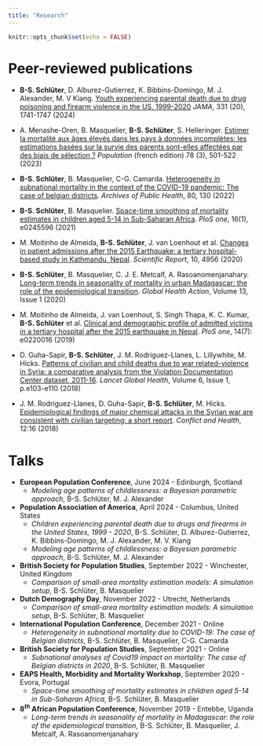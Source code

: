 ```yaml
---
title: "Research"
---
```


```r
knitr::opts_chunk$set(echo = FALSE)
```

# Peer-reviewed publications

* __B-S. Schlüter__, D. Alburez-Gutierrez, K. Bibbins-Domingo, M. J. Alexander, M. V Kiang. [Youth experiencing parental death due to drug poisoning and firearm violence in the US, 1999-2020](https://jamanetwork.com/journals/jama/article-abstract/2818482) _JAMA_, 331 (20), 1741-1747 (2024)

* A. Menashe-Oren, B. Masquelier, __B-S. Schlüter__, S. Helleringer. [Estimer la mortalité aux âges élevés dans les pays à données incomplètes: les estimations basées sur la survie des parents sont-elles affectées par des biais de sélection ?](https://www.ined.fr/fr/publications/editions/population/population-2023-n3-4/) _Population_ (french edition) 78 (3), 501-522 (2023)

* __B-S. Schlüter__, B. Masquelier, C-G. Camarda. [Heterogeneity in subnational mortality in the context of the COVID-19 pandemic: The case of belgian districts](https://archpublichealth.biomedcentral.com/articles/10.1186/s13690-022-00874-7). _Archives of Public Health_, 80, 130 (2022)

* __B-S. Schlüter__, B. Masquelier. [Space-time smoothing of mortality estimates in children aged 5-14 in Sub-Saharan Africa](https://journals.plos.org/plosone/article?id=10.1371/journal.pone.0245596). _PloS one_, 16(1), e0245596 (2021)

* M. Moitinho de Almeida, __B-S. Schlüter__, J. van Loenhout et al. [Changes in patient admissions after the 2015 Earthquake: a tertiary hospital-based study in Kathmandu, Nepal](https://www.nature.com/articles/s41598-020-61901-7).
_Scientific Report_, 10, 4956 (2020)

* __B-S. Schlüter__, B. Masquelier, C. J. E. Metcalf, A. Rasoanomenjanahary. [Long-term trends in seasonality of mortality in urban Madagascar: the role of the epidemiological transition](https://pubmed.ncbi.nlm.nih.gov/32027239/). _Global Health Action_, Volume 13, Issue 1 (2020)

* M. Moitinho de Almeida, J. van Loenhout, S. Singh Thapa, K. C. Kumar, __B-S. Schlüter__ et al. [Clinical and demographic profile of admitted victims in a tertiary hospital after the 2015 earthquake in Nepal](https://journals.plos.org/plosone/article?id=10.1371/journal.pone.0220016). _PloS one_, 14(7): e0220016 (2019)

* D. Guha-Sapir, __B-S. Schlüter__, J. M. Rodriguez-Llanes, L. Lillywhite, M. Hicks. [Patterns of civilian and child deaths due to war related-violence in Syria: a comparative analysis from the Violation Documentation Center dataset, 2011-16](https://www.thelancet.com/journals/langlo/article/PIIS2214-109X(17)30469-2/fulltext). _Lancet Global Health_, Volume 6, Issue 1, p.e103-e110 (2018)

* J. M. Rodriguez-Llanes, D. Guha-Sapir, __B-S. Schlüter__, M. Hicks. [Epidemiological findings of major chemical attacks in the Syrian war are consistent with civilian targeting: a short report](https://conflictandhealth.biomedcentral.com/articles/10.1186/s13031-018-0150-4). _Conflict and Health_, 12:16 (2018)


# Talks

* __European Population Conference__, June 2024 - Edinburgh, Scotland
  * _Modeling age patterns of childlessness: a Bayesian parametric approach_, B-S. Schlüter, M. J. Alexander

* __Population Association of America__, April 2024 - Columbus, United States
  *  _Children experiencing parental death due to drugs and firearms in the United States, 1999 - 2020_, B-S. Schlüter, D. Alburez-Gutierrez, K. Bibbins-Domingo, M. J. Alexander, M. V. Kiang
  * _Modeling age patterns of childlessness: a Bayesian parametric approach_, B-S. Schlüter, M. J. Alexander
  
* __British Society for Population Studies__, September 2022 - Winchester, United Kingdom
  * _Comparison of small-area mortality estimation models: A simulation setup_, B-S. Schlüter, B. Masquelier
  
* __Dutch Demography Day__, November 2022 - Utrecht, Netherlands
  * _Comparison of small-area mortality estimation models: A simulation setup_, B-S. Schlüter, B. Masquelier
  
* __International Population Conference__, December 2021 - Online
  * _Heterogeneity in subnational mortality due to
COVID-19: The case of Belgian districts_, B-S. Schlüter, B. Masquelier, C-G. Camarda

* __British Society for Population Studies__, September 2021 - Online
  * _Subnational analyses of Covid19 impact on mortality: The case of Belgian districts in 2020_, B-S. Schlüter, B. Masquelier

* __EAPS Health, Morbidity and Mortality Workshop__, September 2020 - Evora, Portugal
  * _Space-time smoothing of mortality estimates in
children aged 5-14 in Sub-Saharan Africa_, B-S. Schlüter, B. Masquelier

* __8$^{th}$ African Population Conference__, November 2019 - Entebbe, Uganda
  * _Long-term trends in seasonality of mortality in
Madagascar: the role of the epidemiological transition_, B-S. Schlüter, B. Masquelier, J. Metcalf, A. Rasoanomenjanahary 

